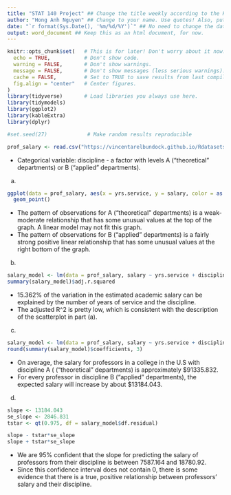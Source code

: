 ```yaml
---
title: "STAT 140 Project" ## Change the title weekly according to the HW assignment number. 
author: "Hong Anh Nguyen" ## Change to your name. Use quotes! Also, put your collaboraters in parentheses. 
date: "`r format(Sys.Date(), '%m/%d/%Y')`" ## No need to change the date! This R command prints it out automatically.  
output: word_document ## Keep this as an html document, for now. 
---
```


```r
knitr::opts_chunk$set(   # This is for later! Don't worry about it now. 
  echo = TRUE,           # Don't show code.
  warning = FALSE,       # Don't show warnings.
  message = FALSE,       # Don't show messages (less serious warnings).
  cache = FALSE,         # Set to TRUE to save results from last compilation.
  fig.align = "center"   # Center figures.
)
library(tidyverse)       # Load libraries you always use here.
library(tidymodels)
library(ggplot2)
library(kableExtra)
library(dplyr)

#set.seed(27)             # Make random results reproducible
```

```r
prof_salary <- read.csv("https://vincentarelbundock.github.io/Rdatasets/csv/carData/Salaries.csv") 
```
  
* Categorical variable: discipline - a factor with levels A (“theoretical” departments) or B (“applied” departments).

a.
```r
ggplot(data = prof_salary, aes(x = yrs.service, y = salary, color = as.factor(discipline))) +
  geom_point() 
```

* The pattern of observations for A (“theoretical” departments) is a weak-moderate relationship that has some unusual values at the top of the graph. A linear model may not fit this graph.
* The pattern of observations for B (“applied” departments) is a fairly strong positive linear relationship that has some unusual values at the right bottom of the graph.

b. 
```r
salary_model <- lm(data = prof_salary, salary ~ yrs.service + discipline)
summary(salary_model)$adj.r.squared
```

* 15.362% of the variation in the estimated academic salary can be explained by the number of years of service and the discipline.
* The adjusted R^2 is pretty low, which is consistent with the description of the scatterplot in part (a).

c.
```r
salary_model <- lm(data = prof_salary, salary ~ yrs.service + discipline)
round(summary(salary_model)$coefficients, 3)
```

* On average, the salary for professors in a college in the U.S with discipline A ( (“theoretical” departments) is approximately $91335.832.
* For every professor in discipline B (“applied” departments), the expected salary will increase by about $13184.043.

d.
```r
slope <- 13184.043
se_slope <- 2846.831
tstar <- qt(0.975, df = salary_model$df.residual)
```

```r
slope - tstar*se_slope
slope + tstar*se_slope
```

* We are 95% confident that the slope for predicting the salary of professors from their discipline is between 7587.164 and 18780.92.
* Since this confidence interval does not contain 0, there is some evidence that there is a true, positive relationship between professors' salary and their discipline. 


